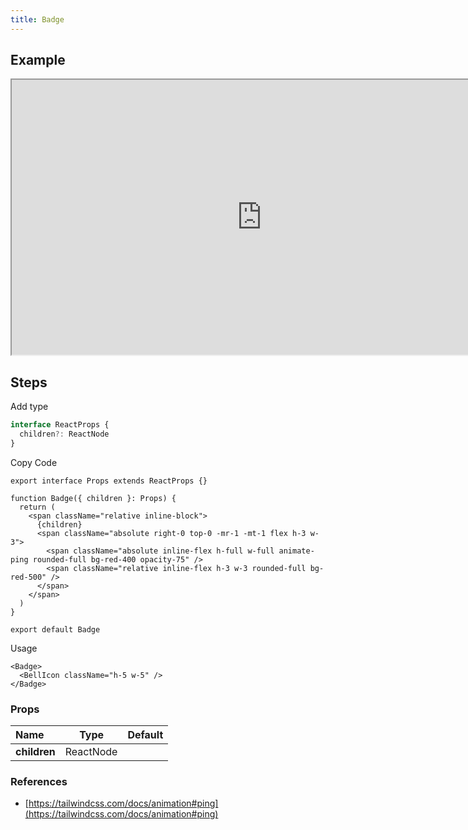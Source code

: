 ```yaml
---
title: Badge
---
```


## Example

<iframe
  src="https://workshop.kidow.me/?path=/docs/components-badge-v1--docs"
  width="800"
  height="440"
></iframe>

## Steps

<Steps>

<Step>Add type</Step>

```ts title="types/index.d.ts"
interface ReactProps {
  children?: ReactNode
}
```

<Step>Copy Code</Step>

```tsx title="components/Badge/index.tsx"
export interface Props extends ReactProps {}

function Badge({ children }: Props) {
  return (
    <span className="relative inline-block">
      {children}
      <span className="absolute right-0 top-0 -mr-1 -mt-1 flex h-3 w-3">
        <span className="absolute inline-flex h-full w-full animate-ping rounded-full bg-red-400 opacity-75" />
        <span className="relative inline-flex h-3 w-3 rounded-full bg-red-500" />
      </span>
    </span>
  )
}

export default Badge
```

<Step>Usage</Step>

```tsx
<Badge>
  <BellIcon className="h-5 w-5" />
</Badge>
```

</Steps>

### Props

| Name         |   Type    | Default |
| :----------- | :-------: | :-----: |
| **children** | ReactNode |         |

### References

- [https://tailwindcss.com/docs/animation#ping](https://tailwindcss.com/docs/animation#ping)
